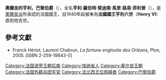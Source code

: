 {{no footnotes|time=2014-08-03T05:19:26+00:00}}
{{Infobox royalty
| name = 奧爾良的亨利
| title = [[巴黎伯爵|巴黎伯爵]]
| image= Henri, Comte de Paris (1980-1999) in 1987.jpg
| caption= 奧爾良的亨利
| succession = 法國奧爾良派王位繼承人
| reign = 1940年8月25日－1999年6月19日
| reign-type = 王位請求時期
| predecessor = [[讓_(吉斯公爵)|約翰三世]]
| successor = [[奧爾良的亨利_(巴黎伯爵)|亨利七世]]
| house = [[奧爾良王朝|奧爾良王朝]]
| spouse = [[奧爾良-布拉干薩的伊莎貝爾|奧爾良-布拉干薩的伊莎貝爾]]
| issue = 申博爾恩-布海姆伯爵夫人伊莎貝爾<br>[[奧爾良的亨利_(巴黎伯爵)|巴黎伯爵亨利]]<br>林堡-施蒂魯姆伯爵夫人海倫<br>弗朗索瓦
<br>{{link-en|安娜 (卡拉布里亞公爵夫人)|Princess Anne, Duchess of Calabria|卡拉布里亞公爵夫人安娜}}<br>{{le|黛安娜 (符騰堡公爵夫人)|Diane, Duchess of Württemberg|符騰堡公爵夫人黛安娜}}<br>{{le|米歇爾 (埃夫勒伯爵)|Prince Michel, Count of Évreux|埃夫勒伯爵米歇爾}}<br>{{le|雅克 (奧爾良公爵)|Prince Jacques, Duke of Orléans|奧爾良公爵雅克}}<br>{{le|克勞德公主 (奧爾良)|Princess Claude of Orléans|克勞德}}<br>珊布卡·德·索爾居厄男爵夫人尚塔爾<br>{{le|泰拔 (拉馬爾克伯爵)|Thibaut, Count of La Marche|拉馬爾克伯爵泰拔}}
| full name    = Henri Robert Ferdinand Marie Louis Philippe
| birth_date   = {{Birth date|1908|7|5|df=y}}
| death_date   = {{Death date and age|1999|6|19|1908|7|5|df=y}}
| father       = [[吉斯公爵让三世|吉斯公爵若望]]
| mother       = [[奧爾良的伊莎貝爾|奧爾良的伊莎貝爾]]
| burial_place = {{link-en|皇家禮拜堂 (德勒)|Chapelle royale de Dreux|德勒皇家禮拜堂}}
| religion     = [[天主教會|天主教會]] 
}}

'''奧爾良的亨利，巴黎伯爵'''（{{bd|1908年|7月5日|1999年|6月19日|catIdx=H}}），全名'''亨利·羅伯特·斐迪南·馬里·路易·菲利普'''（{{lang-fr|'''Henri Robert Ferdinand Marie Louis Philippe'''}}），是[[奧爾良派|奧爾良派]]所承認的法國國王，自1940年起被奉為'''法國國王亨利六世'''（'''Henry VI'''）直到他去世。

==參考文獻==
*Franck Hériot, Laurent Chabrun, ''La fortune engloutie des Orléans'', Plon, 2005. [ISBN 2-259-19843-0]

{{S-start}}
{{S-hou|[[奧爾良王朝|奧爾良王朝]]|1908年|7月5日|1999年|6月9日|[[波旁王朝|波旁王朝]]}}
{{S-pre}}
{{S-bef|before=[[讓_(吉斯公爵)|約翰三世]]}}
{{s-tul|title=[[法國君主列表|法國國王]]|line={{link-en|奧爾良派|Orléanist pretender to the French throne|法國奧爾良派王位請求者}}|years=1940年8月25日－1999年6月19日|reason=1848年奧爾良王朝被廢除}}
{{S-aft|after=[[奧爾良的亨利_(巴黎伯爵)|亨利七世]]}}
{{End}}

{{Authority control}}
{{DEFAULTSORT: Henri 06}}
[[Category:法国波旁王朝后裔|Category:法国波旁王朝后裔]]
[[Category:埃纳省人|Category:埃纳省人]]
[[Category:奥尔良王朝|Category:奥尔良王朝]]
[[Category:法国外籍兵团军官|Category:法国外籍兵团军官]]
[[Category:法兰西王位觊觎者|Category:法兰西王位觊觎者]]
[[Category:巴黎伯爵|Category:巴黎伯爵]]